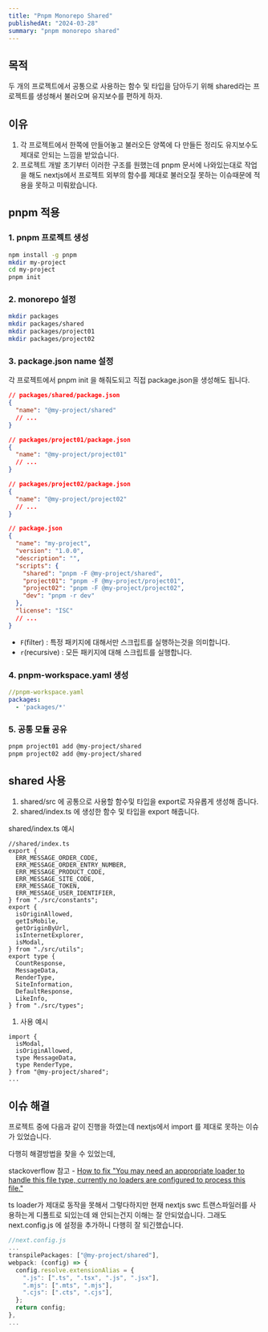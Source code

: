 ```yaml
---
title: "Pnpm Monorepo Shared"
publishedAt: "2024-03-28"
summary: "pnpm monorepo shared"
---
```


## **목적**

두 개의 프로젝트에서 공통으로 사용하는 함수 및 타입을 담아두기 위해 shared라는 프로젝트를 생성해서 불러오며 유지보수를 편하게 하자.

## **이유**

1. 각 프로젝트에서 한쪽에 만들어놓고 불러오든 양쪽에 다 만들든 정리도 유지보수도 제대로 안되는 느낌을 받았습니다.
2. 프로젝트 개발 초기부터 이러한 구조를 원했는데 pnpm 문서에 나와있는대로 작업을 해도 nextjs에서 프로젝트 외부의 함수를 제대로 불러오질 못하는 이슈때문에 적용을 못하고 미뤄왔습니다.

## **pnpm 적용**

### **1. pnpm 프로젝트 생성**

```bash
npm install -g pnpm
mkdir my-project
cd my-project
pnpm init
```

### **2. monorepo 설정**

```bash
mkdir packages
mkdir packages/shared
mkdir packages/project01
mkdir packages/project02
```

### **3. package.json name 설정**

각 프로젝트에서 pnpm init 을 해줘도되고 직접 package.json을 생성해도 됩니다.

```json
// packages/shared/package.json
{
  "name": "@my-project/shared"
  // ...
}
```

```json
// packages/project01/package.json
{
  "name": "@my-project/project01"
  // ...
}
```

```json
// packages/project02/package.json
{
  "name": "@my-project/project02"
  // ...
}
```

```json
// package.json
{
  "name": "my-project",
  "version": "1.0.0",
  "description": "",
  "scripts": {
    "shared": "pnpm -F @my-project/shared",
    "project01": "pnpm -F @my-project/project01",
    "project02": "pnpm -F @my-project/project02",
    "dev": "pnpm -r dev"
  },
  "license": "ISC"
  // ...
}
```

- `F`(filter) : 특정 패키지에 대해서만 스크립트를 실행하는것을 의미합니다.
- `r`(recursive) : 모든 패키지에 대해 스크립트를 실행합니다.

### **4. pnpm-workspace.yaml 생성**

```yaml
//pnpm-workspace.yaml
packages:
  - 'packages/*'
```

### **5. 공통 모듈 공유**

```bash
pnpm project01 add @my-project/shared
pnpm project02 add @my-project/shared
```

## **shared 사용**

1. shared/src 에 공통으로 사용할 함수및 타입을 export로 자유롭게 생성해 줍니다.
2. shared/index.ts 에 생성한 함수 및 타입을 export 해줍니다.

shared/index.ts 예시

```tsx
//shared/index.ts
export {
  ERR_MESSAGE_ORDER_CODE,
  ERR_MESSAGE_ORDER_ENTRY_NUMBER,
  ERR_MESSAGE_PRODUCT_CODE,
  ERR_MESSAGE_SITE_CODE,
  ERR_MESSAGE_TOKEN,
  ERR_MESSAGE_USER_IDENTIFIER,
} from "./src/constants";
export {
  isOriginAllowed,
  getIsMobile,
  getOriginByUrl,
  isInternetExplorer,
  isModal,
} from "./src/utils";
export type {
  CountResponse,
  MessageData,
  RenderType,
  SiteInformation,
  DefaultResponse,
  LikeInfo,
} from "./src/types";
```

1. 사용 예시

```tsx
import {
  isModal,
  isOriginAllowed,
  type MessageData,
  type RenderType,
} from "@my-project/shared";
...
```

## **이슈 해결**

프로젝트 중에 다음과 같이 진행을 하였는데 nextjs에서 import 를 제대로 못하는 이슈가 있었습니다.

다행히 해결방법을 찾을 수 있었는데,

stackoverflow 참고 - [How to fix "You may need an appropriate loader to handle this file type, currently no loaders are configured to process this file."](https://stackoverflow.com/questions/72621835/how-to-fix-you-may-need-an-appropriate-loader-to-handle-this-file-type-current)

ts loader가 제대로 동작을 못해서 그렇다하지만 현재 nextjs swc 트랜스파일러를 사용하는게 디폴트로 되있는데 왜 안되는건지 이해는 잘 안되었습니다. 그래도 next.config.js 에 설정을 추가하니 다행히 잘 되긴했습니다.

```jsx
//next.config.js
...
transpilePackages: ["@my-project/shared"],
webpack: (config) => {
  config.resolve.extensionAlias = {
    ".js": [".ts", ".tsx", ".js", ".jsx"],
    ".mjs": [".mts", ".mjs"],
    ".cjs": [".cts", ".cjs"],
  };
  return config;
},
...
```
